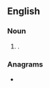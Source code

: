 {{also|watchnight|watch-night|Watch Night}}
==English==

===Noun===
{{en-noun}}

# {{alternative form of|watchnight|lang=en}}.

===Anagrams===
* {{anagrams|en|night watch}}